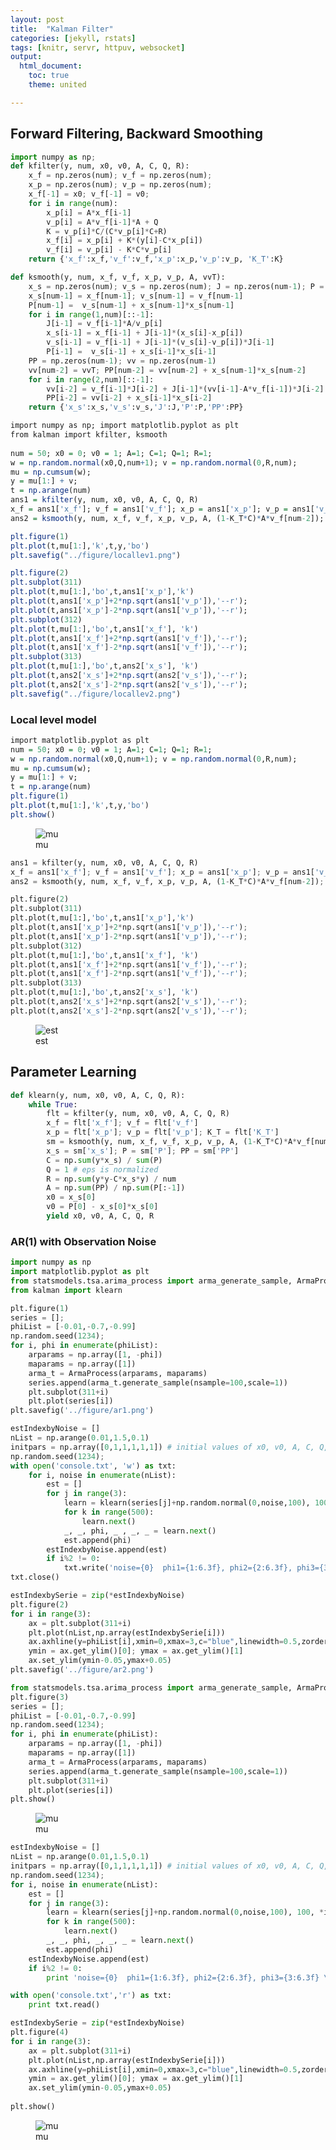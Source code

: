 ```yaml
---
layout: post
title:  "Kalman Filter"
categories: [jekyll, rstats]
tags: [knitr, servr, httpuv, websocket]
output:
  html_document:
    toc: true
    theme: united

---
```


## Forward Filtering, Backward Smoothing

```python
import numpy as np; 
def kfilter(y, num, x0, v0, A, C, Q, R):
    x_f = np.zeros(num); v_f = np.zeros(num);
    x_p = np.zeros(num); v_p = np.zeros(num);
    x_f[-1] = x0; v_f[-1] = v0;
    for i in range(num):
        x_p[i] = A*x_f[i-1]
        v_p[i] = A*v_f[i-1]*A + Q
        K = v_p[i]*C/(C*v_p[i]*C+R)
        x_f[i] = x_p[i] + K*(y[i]-C*x_p[i])
        v_f[i] = v_p[i] - K*C*v_p[i]
    return {'x_f':x_f,'v_f':v_f,'x_p':x_p,'v_p':v_p, 'K_T':K}
```
```python
def ksmooth(y, num, x_f, v_f, x_p, v_p, A, vvT):
    x_s = np.zeros(num); v_s = np.zeros(num); J = np.zeros(num-1); P = np.zeros(num)
    x_s[num-1] = x_f[num-1]; v_s[num-1] = v_f[num-1]
    P[num-1] =  v_s[num-1] + x_s[num-1]*x_s[num-1]
    for i in range(1,num)[::-1]:
        J[i-1] = v_f[i-1]*A/v_p[i]
        x_s[i-1] = x_f[i-1] + J[i-1]*(x_s[i]-x_p[i])
        v_s[i-1] = v_f[i-1] + J[i-1]*(v_s[i]-v_p[i])*J[i-1]
        P[i-1] =  v_s[i-1] + x_s[i-1]*x_s[i-1]
    PP = np.zeros(num-1); vv = np.zeros(num-1)
    vv[num-2] = vvT; PP[num-2] = vv[num-2] + x_s[num-1]*x_s[num-2]
    for i in range(2,num)[::-1]:
        vv[i-2] = v_f[i-1]*J[i-2] + J[i-1]*(vv[i-1]-A*v_f[i-1])*J[i-2]
        PP[i-2] = vv[i-2] + x_s[i-1]*x_s[i-2]
    return {'x_s':x_s,'v_s':v_s,'J':J,'P':P,'PP':PP}
```



```r
import numpy as np; import matplotlib.pyplot as plt
from kalman import kfilter, ksmooth
      
num = 50; x0 = 0; v0 = 1; A=1; C=1; Q=1; R=1;
w = np.random.normal(x0,Q,num+1); v = np.random.normal(0,R,num);
mu = np.cumsum(w);
y = mu[1:] + v;
t = np.arange(num)
ans1 = kfilter(y, num, x0, v0, A, C, Q, R)
x_f = ans1['x_f']; v_f = ans1['v_f']; x_p = ans1['x_p']; v_p = ans1['v_p']; K_T = ans1['K_T'];
ans2 = ksmooth(y, num, x_f, v_f, x_p, v_p, A, (1-K_T*C)*A*v_f[num-2]);

plt.figure(1)
plt.plot(t,mu[1:],'k',t,y,'bo')
plt.savefig("../figure/locallev1.png")

plt.figure(2)
plt.subplot(311)
plt.plot(t,mu[1:],'bo',t,ans1['x_p'],'k')
plt.plot(t,ans1['x_p']+2*np.sqrt(ans1['v_p']),'--r');
plt.plot(t,ans1['x_p']-2*np.sqrt(ans1['v_p']),'--r');
plt.subplot(312)
plt.plot(t,mu[1:],'bo',t,ans1['x_f'], 'k')
plt.plot(t,ans1['x_f']+2*np.sqrt(ans1['v_f']),'--r');
plt.plot(t,ans1['x_f']-2*np.sqrt(ans1['v_f']),'--r');
plt.subplot(313)
plt.plot(t,mu[1:],'bo',t,ans2['x_s'], 'k')
plt.plot(t,ans2['x_s']+2*np.sqrt(ans2['v_s']),'--r');
plt.plot(t,ans2['x_s']-2*np.sqrt(ans2['v_s']),'--r');
plt.savefig("../figure/locallev2.png")
```

### Local level model

```r
import matplotlib.pyplot as plt
num = 50; x0 = 0; v0 = 1; A=1; C=1; Q=1; R=1;
w = np.random.normal(x0,Q,num+1); v = np.random.normal(0,R,num);
mu = np.cumsum(w);
y = mu[1:] + v;
t = np.arange(num)
plt.figure(1)
plt.plot(t,mu[1:],'k',t,y,'bo')
plt.show()
```

![mu](/demon/figure/locallev1.png)  


```python

ans1 = kfilter(y, num, x0, v0, A, C, Q, R)
x_f = ans1['x_f']; v_f = ans1['v_f']; x_p = ans1['x_p']; v_p = ans1['v_p']; K_T = ans1['K_T'];
ans2 = ksmooth(y, num, x_f, v_f, x_p, v_p, A, (1-K_T*C)*A*v_f[num-2]);

plt.figure(2)
plt.subplot(311)
plt.plot(t,mu[1:],'bo',t,ans1['x_p'],'k')
plt.plot(t,ans1['x_p']+2*np.sqrt(ans1['v_p']),'--r');
plt.plot(t,ans1['x_p']-2*np.sqrt(ans1['v_p']),'--r');
plt.subplot(312)
plt.plot(t,mu[1:],'bo',t,ans1['x_f'], 'k')
plt.plot(t,ans1['x_f']+2*np.sqrt(ans1['v_f']),'--r');
plt.plot(t,ans1['x_f']-2*np.sqrt(ans1['v_f']),'--r');
plt.subplot(313)
plt.plot(t,mu[1:],'bo',t,ans2['x_s'], 'k')
plt.plot(t,ans2['x_s']+2*np.sqrt(ans2['v_s']),'--r');
plt.plot(t,ans2['x_s']-2*np.sqrt(ans2['v_s']),'--r');
```

![est](/demon/figure/locallev2.png)  

## Parameter Learning

```python
def klearn(y, num, x0, v0, A, C, Q, R):
    while True:
        flt = kfilter(y, num, x0, v0, A, C, Q, R)
        x_f = flt['x_f']; v_f = flt['v_f']
        x_p = flt['x_p']; v_p = flt['v_p']; K_T = flt['K_T']
        sm = ksmooth(y, num, x_f, v_f, x_p, v_p, A, (1-K_T*C)*A*v_f[num-2])
        x_s = sm['x_s']; P = sm['P']; PP = sm['PP']
        C = np.sum(y*x_s) / sum(P)
        Q = 1 # eps is normalized
        R = np.sum(y*y-C*x_s*y) / num
        A = np.sum(PP) / np.sum(P[:-1])
        x0 = x_s[0]
        v0 = P[0] - x_s[0]*x_s[0]
        yield x0, v0, A, C, Q, R
```

### AR(1) with Observation Noise

```python
import numpy as np
import matplotlib.pyplot as plt
from statsmodels.tsa.arima_process import arma_generate_sample, ArmaProcess
from kalman import klearn

plt.figure(1)
series = [];
phiList = [-0.01,-0.7,-0.99]
np.random.seed(1234);
for i, phi in enumerate(phiList):
    arparams = np.array([1, -phi])
    maparams = np.array([1])
    arma_t = ArmaProcess(arparams, maparams)
    series.append(arma_t.generate_sample(nsample=100,scale=1))
    plt.subplot(311+i)
    plt.plot(series[i])
plt.savefig('../figure/ar1.png')

estIndexbyNoise = []
nList = np.arange(0.01,1.5,0.1)
initpars = np.array([0,1,1,1,1,1]) # initial values of x0, v0, A, C, Q, R
np.random.seed(1234);
with open('console.txt', 'w') as txt:
    for i, noise in enumerate(nList):
        est = []
        for j in range(3):
            learn = klearn(series[j]+np.random.normal(0,noise,100), 100, *initpars)
            for k in range(500):
                learn.next()
            _, _, phi, _ , _, _ = learn.next()
            est.append(phi)
        estIndexbyNoise.append(est)
        if i%2 != 0:
            txt.write('noise={0}  phi1={1:6.3f}, phi2={2:6.3f}, phi3={3:6.3f} \n'.format(noise, *est))
txt.close()

estIndexbySerie = zip(*estIndexbyNoise)
plt.figure(2)
for i in range(3):
    ax = plt.subplot(311+i)
    plt.plot(nList,np.array(estIndexbySerie[i]))
    ax.axhline(y=phiList[i],xmin=0,xmax=3,c="blue",linewidth=0.5,zorder=0)
    ymin = ax.get_ylim()[0]; ymax = ax.get_ylim()[1]
    ax.set_ylim(ymin-0.05,ymax+0.05)
plt.savefig('../figure/ar2.png')
```


```python
from statsmodels.tsa.arima_process import arma_generate_sample, ArmaProcess
plt.figure(3)
series = [];
phiList = [-0.01,-0.7,-0.99]
np.random.seed(1234);
for i, phi in enumerate(phiList):
    arparams = np.array([1, -phi])
    maparams = np.array([1])
    arma_t = ArmaProcess(arparams, maparams)
    series.append(arma_t.generate_sample(nsample=100,scale=1))
    plt.subplot(311+i)
    plt.plot(series[i])
plt.show()
```

![mu](/demon/figure/ar1.png)

```python
estIndexbyNoise = []
nList = np.arange(0.01,1.5,0.1)
initpars = np.array([0,1,1,1,1,1]) # initial values of x0, v0, A, C, Q, R
np.random.seed(1234);
for i, noise in enumerate(nList):
    est = []
    for j in range(3):
        learn = klearn(series[j]+np.random.normal(0,noise,100), 100, *initpars)
        for k in range(500):
            learn.next()
        _, _, phi, _, _, _ = learn.next()
        est.append(phi)
    estIndexbyNoise.append(est)
    if i%2 != 0:
        print 'noise={0}  phi1={1:6.3f}, phi2={2:6.3f}, phi3={3:6.3f} \n'.format(noise, *est)
```

```python
with open('console.txt','r') as txt:
    print txt.read()
```

```python
estIndexbySerie = zip(*estIndexbyNoise)
plt.figure(4)
for i in range(3):
    ax = plt.subplot(311+i)
    plt.plot(nList,np.array(estIndexbySerie[i]))
    ax.axhline(y=phiList[i],xmin=0,xmax=3,c="blue",linewidth=0.5,zorder=0)
    ymin = ax.get_ylim()[0]; ymax = ax.get_ylim()[1]
    ax.set_ylim(ymin-0.05,ymax+0.05)
    
plt.show()
```



![mu](/demon/figure/ar2.png)

